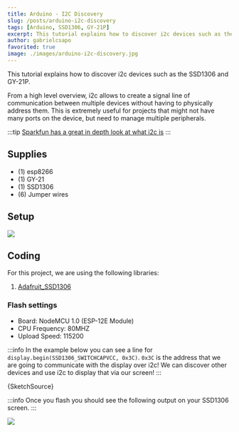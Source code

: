 ```yaml
---
title: Arduino - I2C Discovery
slug: /posts/arduino-i2c-discovery
tags: [Arduino, SSD1306, GY-21P]
excerpt: This tutorial explains how to discover i2c devices such as the SSD1306 and GY-21P.
author: gabrielcsapo
favorited: true
image: ./images/arduino-i2c-discovery.jpg
---
```



This tutorial explains how to discover i2c devices such as the SSD1306 and GY-21P.

From a high level overview, i2c allows to create a signal line of communication between multiple devices without having to physically address them. This is extremely useful for projects that might not have many ports on the device, but need to manage multiple peripherals.

:::tip
[Sparkfun has a great in depth look at what i2c is](https://learn.sparkfun.com/tutorials/i2c/all)
:::

## Supplies

- (1) esp8266
- (1) GY-21
- (1) SSD1306
- (6) Jumper wires

## Setup

![](./images/arduino-i2c-discovery_bb.png)

## Coding

For this project, we are using the following libraries:

1. [Adafruit_SSD1306](https://github.com/adafruit/Adafruit_SSD1306)

### Flash settings

- Board: NodeMCU 1.0 (ESP-12E Module)
- CPU Frequency: 80MHZ
- Upload Speed: 115200

:::info
In the example below you can see a line for `display.begin(SSD1306_SWITCHCAPVCC, 0x3C)`. `0x3C` is the address that we are going to communicate with the display over i2c! We can discover other devices and use i2c to display that via our screen!
:::

<CodeBlock language="cpp" showLineNumbers={true}>
  {SketchSource}
</CodeBlock>

:::info
Once you flash you should see the following output on your SSD1306 screen.
:::

![](./images/arduino-i2c-discovery.jpg)
